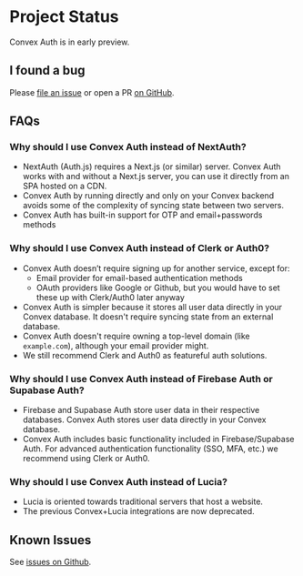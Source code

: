 # Project Status

Convex Auth is in early preview.

## I found a bug

Please [file an issue](https://github.com/get-convex/convex-auth/issues/new) or
open a PR [on GitHub](https://github.com/get-convex/convex-auth).

## FAQs

### Why should I use Convex Auth instead of NextAuth?

- NextAuth (Auth.js) requires a Next.js (or similar) server. Convex Auth works
  with and without a Next.js server, you can use it directly from an SPA hosted
  on a CDN.
- Convex Auth by running directly and only on your Convex backend avoids some of
  the complexity of syncing state between two servers.
- Convex Auth has built-in support for OTP and email+passwords methods

### Why should I use Convex Auth instead of Clerk or Auth0?

- Convex Auth doesn’t require signing up for another service, except for:
  - Email provider for email-based authentication methods
  - OAuth providers like Google or Github, but you would have to set these up
    with Clerk/Auth0 later anyway
- Convex Auth is simpler because it stores all user data directly in your Convex
  database. It doesn't require syncing state from an external database.
- Convex Auth doesn't require owning a top-level domain (like `example.com`),
  although your email provider might.
- We still recommend Clerk and Auth0 as featureful auth solutions.

### Why should I use Convex Auth instead of Firebase Auth or Supabase Auth?

- Firebase and Supabase Auth store user data in their respective databases.
  Convex Auth stores user data directly in your Convex database.
- Convex Auth includes basic functionality included in Firebase/Supabase Auth.
  For advanced authentication functionality (SSO, MFA, etc.) we recommend using
  Clerk or Auth0.

### Why should I use Convex Auth instead of Lucia?

- Lucia is oriented towards traditional servers that host a website.
- The previous Convex+Lucia integrations are now deprecated.

## Known Issues

See [issues on Github](https://github.com/get-convex/convex-auth/issues).
